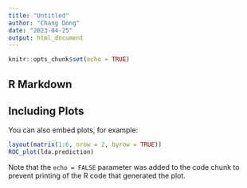 ```yaml
---
title: "Untitled"
author: "Chang Dong"
date: "2023-04-25"
output: html_document
---
```


```r
knitr::opts_chunk$set(echo = TRUE)
```

## R Markdown

## Including Plots

You can also embed plots, for example:

```r
layout(matrix(1:6, nrow = 2, byrow = TRUE))
ROC_plot(lda.prediction)
```

Note that the `echo = FALSE` parameter was added to the code chunk to prevent printing of the R code that generated the plot.

